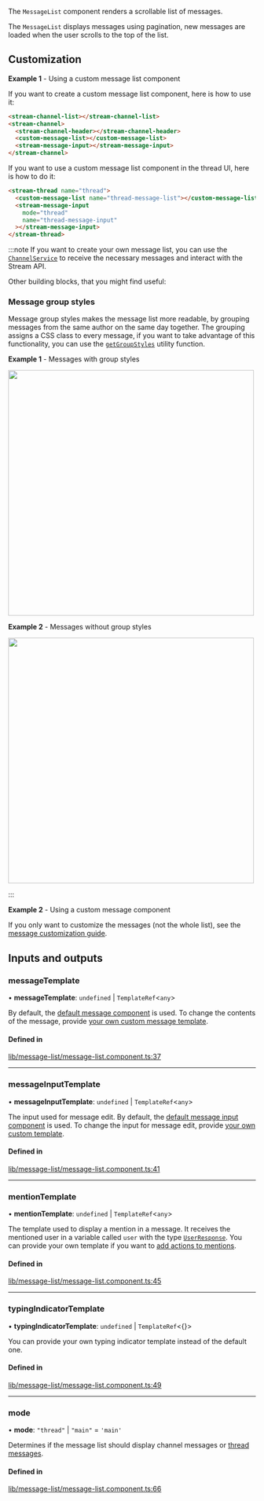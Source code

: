 
The `MessageList` component renders a scrollable list of messages.

The `MessageList` displays messages using pagination, new messages are loaded when the user scrolls to the top of the list.

## Customization

**Example 1** - Using a custom message list component

If you want to create a custom message list component, here is how to use it:

```html
<stream-channel-list></stream-channel-list>
<stream-channel>
  <stream-channel-header></stream-channel-header>
  <custom-message-list></custom-message-list>
  <stream-message-input></stream-message-input>
</stream-channel>
```

If you want to use a custom message list component in the thread UI, here is how to do it:

```html
<stream-thread name="thread">
  <custom-message-list name="thread-message-list"></custom-message-list>
  <stream-message-input
    mode="thread"
    name="thread-message-input"
  ></stream-message-input>
</stream-thread>
```

:::note
If you want to create your own message list, you can use the [`ChannelService`](../services/ChannelService.mdx) to receive the necessary messages and interact with the Stream API.

Other building blocks, that you might find useful:

### Message group styles

Message group styles makes the message list more readable, by grouping messages from the same author on the same day together. The grouping assigns a CSS class to every message, if you want to take advantage of this functionality, you can use the [`getGroupStyles`](https://github.com/GetStream/stream-chat-angular/tree/master/projects/stream-chat-angular/src/lib/message-list/group-styles.ts) utility function.

**Example 1** - Messages with group styles

<img src={MessagesWithGroupingsScreenhot} width="500" />

**Example 2** - Messages without group styles

<img src={MessagesWithoutGroupingsScreenhot} width="500" />

:::

**Example 2** - Using a custom message component

If you only want to customize the messages (not the whole list), see the [message customization guide](./MessageComponent.mdx/#customization).

[//]: # "Start of generated content"
## Inputs and outputs 


### messageTemplate

• **messageTemplate**: `undefined` \| `TemplateRef`<`any`\>

By default, the [default message component](./MessageComponent.mdx) is used. To change the contents of the message, provide [your own custom message template](./MessageComponent.mdx/#customization).

#### Defined in

[lib/message-list/message-list.component.ts:37](https://github.com/GetStream/stream-chat-angular/blob/f5f7740/projects/stream-chat-angular/src/lib/message-list/message-list.component.ts#L37)

___

### messageInputTemplate

• **messageInputTemplate**: `undefined` \| `TemplateRef`<`any`\>

The input used for message edit. By default, the [default message input component](./MessageInputComponent.mdx) is used. To change the input for message edit, provide [your own custom template](./MessageInputComponent.mdx/#customization).

#### Defined in

[lib/message-list/message-list.component.ts:41](https://github.com/GetStream/stream-chat-angular/blob/f5f7740/projects/stream-chat-angular/src/lib/message-list/message-list.component.ts#L41)

___

### mentionTemplate

• **mentionTemplate**: `undefined` \| `TemplateRef`<`any`\>

The template used to display a mention in a message. It receives the mentioned user in a variable called `user` with the type [`UserResponse`](https://github.com/GetStream/stream-chat-js/blob/master/src/types.ts). You can provide your own template if you want to [add actions to mentions](../code-examples/mention-actions.mdx).

#### Defined in

[lib/message-list/message-list.component.ts:45](https://github.com/GetStream/stream-chat-angular/blob/f5f7740/projects/stream-chat-angular/src/lib/message-list/message-list.component.ts#L45)

___

### typingIndicatorTemplate

• **typingIndicatorTemplate**: `undefined` \| `TemplateRef`<{}\>

You can provide your own typing indicator template instead of the default one.

#### Defined in

[lib/message-list/message-list.component.ts:49](https://github.com/GetStream/stream-chat-angular/blob/f5f7740/projects/stream-chat-angular/src/lib/message-list/message-list.component.ts#L49)

___

### mode

• **mode**: ``"thread"`` \| ``"main"`` = `'main'`

Determines if the message list should display channel messages or [thread messages](https://getstream.io/chat/docs/javascript/threads/?language=javascript).

#### Defined in

[lib/message-list/message-list.component.ts:66](https://github.com/GetStream/stream-chat-angular/blob/f5f7740/projects/stream-chat-angular/src/lib/message-list/message-list.component.ts#L66)

[//]: # "End of generated content"
